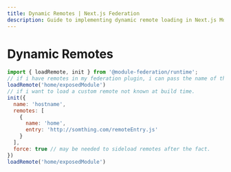 ```yaml
---
title: Dynamic Remotes | Next.js Federation
description: Guide to implementing dynamic remote loading in Next.js Module Federation, including runtime initialization and custom remote configuration.
---
```


# Dynamic Remotes

```js
import { loadRemote, init } from '@module-federation/runtime';
// if i have remotes in my federation plugin, i can pass the name of the remote
loadRemote('home/exposedModule')
// if i want to load a custom remote not known at build time.
init({
  name: 'hostname',
  remotes: [
    {
      name: 'home',
      entry: 'http://somthing.com/remoteEntry.js'
    }
  ],
  force: true // may be needed to sideload remotes after the fact.
})
loadRemote('home/exposedModule')
```
